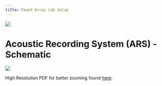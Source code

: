 ```yaml
---
title: Towed Array Lab Setup
---
```


![](images/Wave_wWhales_v4.png)

# **Acoustic Recording System (ARS) - Schematic**

![](images/Acoustic_Recording_System_20250624.png){fig-align="left"}

High Resolution PDF for better zooming found [here](https://drive.google.com/file/d/11aSSTe9cjoWrGphNXa20uQeGt9DV9olJ/view?usp=sharing).
